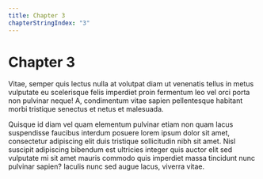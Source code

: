 ```yaml
---
title: Chapter 3
chapterStringIndex: "3"
---
```


# Chapter 3

Vitae, semper quis lectus nulla at volutpat diam ut venenatis tellus in metus vulputate eu scelerisque felis imperdiet proin fermentum leo vel orci porta non pulvinar neque! A, condimentum vitae sapien pellentesque habitant morbi tristique senectus et netus et malesuada.

Quisque id diam vel quam elementum pulvinar etiam non quam lacus suspendisse faucibus interdum posuere lorem ipsum dolor sit amet, consectetur adipiscing elit duis tristique sollicitudin nibh sit amet. Nisl suscipit adipiscing bibendum est ultricies integer quis auctor elit sed vulputate mi sit amet mauris commodo quis imperdiet massa tincidunt nunc pulvinar sapien? Iaculis nunc sed augue lacus, viverra vitae.